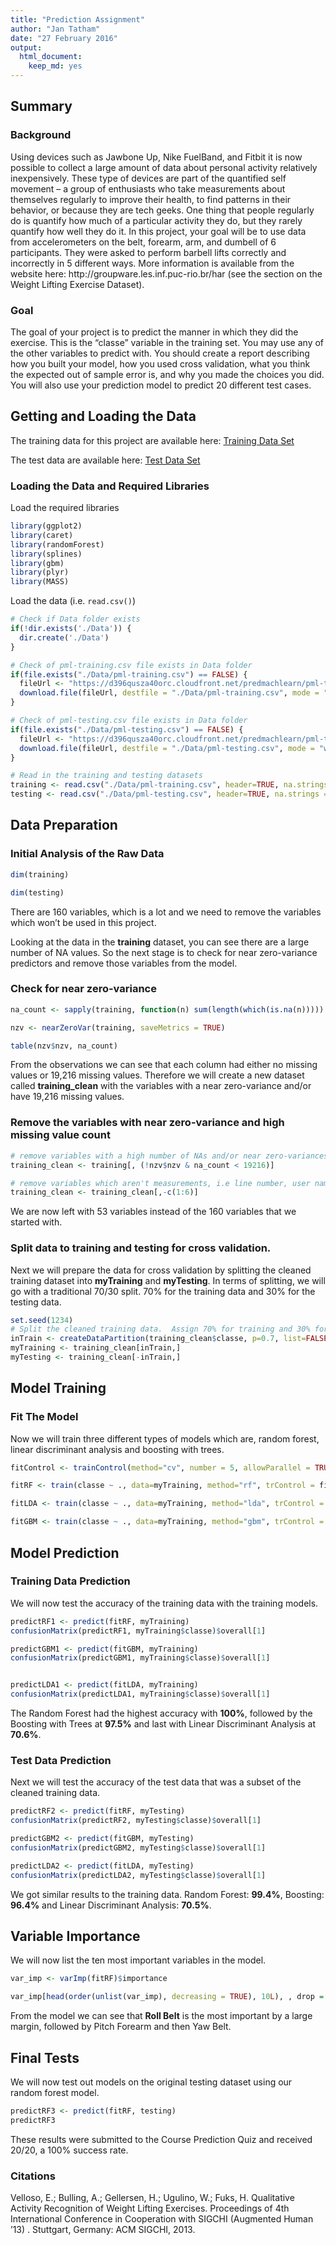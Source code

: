 ```yaml
---
title: "Prediction Assignment"
author: "Jan Tatham"
date: "27 February 2016"
output: 
  html_document:
    keep_md: yes
---
```


## Summary

### Background

Using devices such as Jawbone Up, Nike FuelBand, and Fitbit it is now possible to collect a large amount of data about personal activity relatively inexpensively. These type of devices are part of the quantified self movement – a group of enthusiasts who take measurements about themselves regularly to improve their health, to find patterns in their behavior, or because they are tech geeks. One thing that people regularly do is quantify how much of a particular activity they do, but they rarely quantify how well they do it. In this project, your goal will be to use data from accelerometers on the belt, forearm, arm, and dumbell of 6 participants. They were asked to perform barbell lifts correctly and incorrectly in 5 different ways. More information is available from the website here: http://groupware.les.inf.puc-rio.br/har (see the section on the Weight Lifting Exercise Dataset).

### Goal

The goal of your project is to predict the manner in which they did the exercise. This is the "classe" variable in the training set. You may use any of the other variables to predict with. You should create a report describing how you built your model, how you used cross validation, what you think the expected out of sample error is, and why you made the choices you did. You will also use your prediction model to predict 20 different test cases.

## Getting and Loading the Data

The training data for this project are available here: [Training Data Set](https://d396qusza40orc.cloudfront.net/predmachlearn/pml-training.csv)

The test data are available here: [Test Data Set](https://d396qusza40orc.cloudfront.net/predmachlearn/pml-testing.csv)

### Loading the Data and Required Libraries

Load the required libraries

```r
library(ggplot2)
library(caret)
library(randomForest)
library(splines)
library(gbm)
library(plyr)
library(MASS)
```


Load the data (i.e. `read.csv()`)

```r
# Check if Data folder exists
if(!dir.exists('./Data')) {
  dir.create('./Data')
}

# Check of pml-training.csv file exists in Data folder
if(file.exists("./Data/pml-training.csv") == FALSE) {
  fileUrl <- "https://d396qusza40orc.cloudfront.net/predmachlearn/pml-training.csv"
  download.file(fileUrl, destfile = "./Data/pml-training.csv", mode = "wb")
}

# Check of pml-testing.csv file exists in Data folder
if(file.exists("./Data/pml-testing.csv") == FALSE) {
  fileUrl <- "https://d396qusza40orc.cloudfront.net/predmachlearn/pml-testing.csv"
  download.file(fileUrl, destfile = "./Data/pml-testing.csv", mode = "wb")
}

# Read in the training and testing datasets
training <- read.csv("./Data/pml-training.csv", header=TRUE, na.strings = c("","NA"))
testing <- read.csv("./Data/pml-testing.csv", header=TRUE, na.strings = c("","NA"))
```



## Data Preparation

### Initial Analysis of the Raw Data

```r
dim(training)

dim(testing)
```

There are 160 variables, which is a lot and we need to remove the variables which won't be used in this project.

Looking at the data in the **training** dataset, you can see there are a large number of NA values.  So the next stage is to check for near zero-variance predictors and remove those variables from the model.

### Check for near zero-variance

```r
na_count <- sapply(training, function(n) sum(length(which(is.na(n)))))

nzv <- nearZeroVar(training, saveMetrics = TRUE)

table(nzv$nzv, na_count)
```

From the observations we can see that each column had either no missing values or 19,216 missing values.  Therefore we will create a new dataset called **training_clean** with the variables with a near zero-variance and/or have 19,216 missing values.

### Remove the variables with near zero-variance and high missing value count

```r
# remove variables with a high number of NAs and/or near zero-variances
training_clean <- training[, (!nzv$nzv & na_count < 19216)]

# remove variables which aren't measurements, i.e line number, user name, timestamps, etc.
training_clean <- training_clean[,-c(1:6)]
```

We are now left with 53 variables instead of the 160 variables that we started with.


### Split data to training and testing for cross validation.

Next we will prepare the data for cross validation by splitting the cleaned training dataset into **myTraining** and **myTesting**.  In terms of splitting, we will go with a traditional 70/30 split. 70% for the training data and 30% for the testing data.

```r
set.seed(1234)
# Split the cleaned training data.  Assign 70% for training and 30% for testing.
inTrain <- createDataPartition(training_clean$classe, p=0.7, list=FALSE)
myTraining <- training_clean[inTrain,]
myTesting <- training_clean[-inTrain,]
```


## Model Training

### Fit The Model

Now we will train three different types of models which are, random forest, linear discriminant analysis and boosting with trees.

```r
fitControl <- trainControl(method="cv", number = 5, allowParallel = TRUE)

fitRF <- train(classe ~ ., data=myTraining, method="rf", trControl = fitControl)

fitLDA <- train(classe ~ ., data=myTraining, method="lda", trControl = fitControl)

fitGBM <- train(classe ~ ., data=myTraining, method="gbm", trControl = fitControl, verbose = FALSE)
```


## Model Prediction

### Training Data Prediction

We will now test the accuracy of the training data with the training models. 

```r
predictRF1 <- predict(fitRF, myTraining)
confusionMatrix(predictRF1, myTraining$classe)$overall[1]

predictGBM1 <- predict(fitGBM, myTraining)
confusionMatrix(predictGBM1, myTraining$classe)$overall[1]


predictLDA1 <- predict(fitLDA, myTraining)
confusionMatrix(predictLDA1, myTraining$classe)$overall[1]
```

The Random Forest had the highest accuracy with **100%**, followed by the Boosting with Trees at **97.5%** and last with Linear Discriminant Analysis at **70.6%**.

### Test Data Prediction

Next we will test the accuracy of the test data that was a subset of the cleaned training data.

```r
predictRF2 <- predict(fitRF, myTesting)
confusionMatrix(predictRF2, myTesting$classe)$overall[1]

predictGBM2 <- predict(fitGBM, myTesting)
confusionMatrix(predictGBM2, myTesting$classe)$overall[1]

predictLDA2 <- predict(fitLDA, myTesting)
confusionMatrix(predictLDA2, myTesting$classe)$overall[1]

```

We got similar results to the training data.  Random Forest: **99.4%**, Boosting: **96.4%** and Linear Discriminant Analysis: **70.5%**.


## Variable Importance

We will now list the ten most important variables in the model.

```r
var_imp <- varImp(fitRF)$importance

var_imp[head(order(unlist(var_imp), decreasing = TRUE), 10L), , drop = FALSE]

```

From the model we can see that **Roll Belt** is the most important by a large margin, followed by Pitch Forearm and then Yaw Belt. 

## Final Tests

We will now test out models on the original testing dataset using our random forest model.

```r
predictRF3 <- predict(fitRF, testing)
predictRF3
```

These results were submitted to the Course Prediction Quiz and received 20/20, a 100% success rate.



### Citations

Velloso, E.; Bulling, A.; Gellersen, H.; Ugulino, W.; Fuks, H. Qualitative Activity Recognition of Weight Lifting Exercises. Proceedings of 4th International Conference in Cooperation with SIGCHI (Augmented Human '13) . Stuttgart, Germany: ACM SIGCHI, 2013.